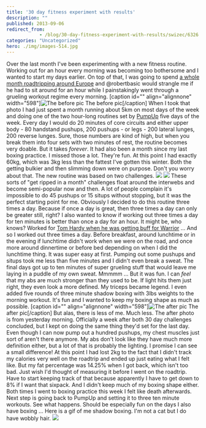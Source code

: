 ```yaml
---
title: '30 day fitness experiment with results'
description: ""
published: 2013-09-06
redirect_from: 
            - /blog/30-day-fitness-experiment-with-results/swizec/6326
categories: "Uncategorized"
hero: ./img/images-514.jpg
---
```

Over the last month I&#x27;ve been experimenting with a new fitness routine. Working out for an hour every morning was becoming too bothersome and I wanted to start my days earlier. On top of that, I was going to spend [a whole month roadtripping around Europe](http://swizec.com/blog/a-month-on-the-road/swizec/6317) and @robertbasic would strangle me if he had to sit around for an hour while I painstakingly went through a grueling workout regime every morning. \[caption id=&quot;&quot; align=&quot;alignnone&quot; width=&quot;598&quot;]![The before pic](./img/images-514.jpg "The before pic") The before pic\[/caption] When I took that photo I had just spent a month running about 5km on most days of the week and doing one of the two hour-long routines set by [PumpUp](http://pumpup.co/) five days of the week. Every day I would do 20 minutes of core circuits and either upper body - 80 handstand pushups, 200 pushups - or legs - 200 lateral lunges, 200 reverse lunges. Sure, those numbers are kind of high, but when you break them into four sets with two minutes of rest, the routine becomes very doable. But it takes _forever_. It had also been a month since my last boxing practice. I missed those a lot. They&#x27;re fun. At this point I had exactly 60kg, which was 3kg less than the fattest I&#x27;ve gotten this winter. Both the getting bulkier and then slimming down were on purpose. Don&#x27;t you worry about that. The new routine was based on two challenges. ![](./img/images-515.jpg) ![](./img/images-517.jpg) These sorts of &quot;get ripped in a month&quot; challenges float around the interwebs and become semi-popular now and then. A lot of people complain it&#x27;s impossible to do 45 pushups or 15 situps without stopping, but it was the perfect starting point for me. Obviously I decided to do this routine three times a day. Because if once a day is great, then three times a day can only be greater still, right? I also wanted to know if working out three times a day for ten minutes is better than once a day for an hour. It might be, who knows? Worked for [Tom Hardy when he was getting buff for Warrior](http://www.cagepotato.com/check-out-tom-hardys-warrior-workout/) ... And so I worked out three times a day. Before breakfast, around lunchtime or in the evening if lunchtime didn&#x27;t work when we were on the road, and once more around dinnertime or before bed depending on when I did the lunchtime thing. It was super easy at first. Pumping out some pushups and situps took me less than five minutes and I didn&#x27;t even break a sweat. The final days got up to ten minutes of super grueling stuff that would leave me laying in a puddle of my own sweat. Mmmmm ... But it was fun. I can _feel_ that my abs are much stronger than they used to be. If light hits them just right, they even look a more defined. My triceps became legend. I even added five rounds of three minute shadow boxing with 3lbs weights to the morning workout. It&#x27;s fun and I wanted to keep my boxing shape as much as possible. \[caption id=&quot;&quot; align=&quot;alignnone&quot; width=&quot;598&quot;]![The after pic](./img/images-518.jpg "The after pic") The after pic\[/caption] But alas, there is less of me. Much less. The after photo is from yesterday morning. Officially a week after both 30 day challenges concluded, but I kept on doing the same thing they&#x27;d set for the last day. Even though I can now pump out a hundred pushups, my chest muscles just sort of aren&#x27;t there anymore. My abs don&#x27;t look like they have much more definition either, but a lot of that is probably the lighting. I promise I can see a small difference! At this point I had lost 2kg to the fact that I didn&#x27;t track my calories very well on the roadtrip and ended up just eating what I felt like. But my fat percentage was 14.25% when I got back, which isn&#x27;t too bad. Just wish I&#x27;d thought of measuring it before I went on the roadtrip. Have to start keeping track of that because apparently I have to get down to 8% if I want that sixpack. And I didn&#x27;t keep much of my boxing shape either. Both times I went to boxing practice this week I felt like death afterwards. Next step is going back to PumpUp and setting it to three ten minute workouts. See what happens. Should be especially fun on the days I also have boxing ... Here is a gif of me shadow boxing. I&#x27;m not a cat but I do have wobbly hair. ![](./img/images-519.gif)
